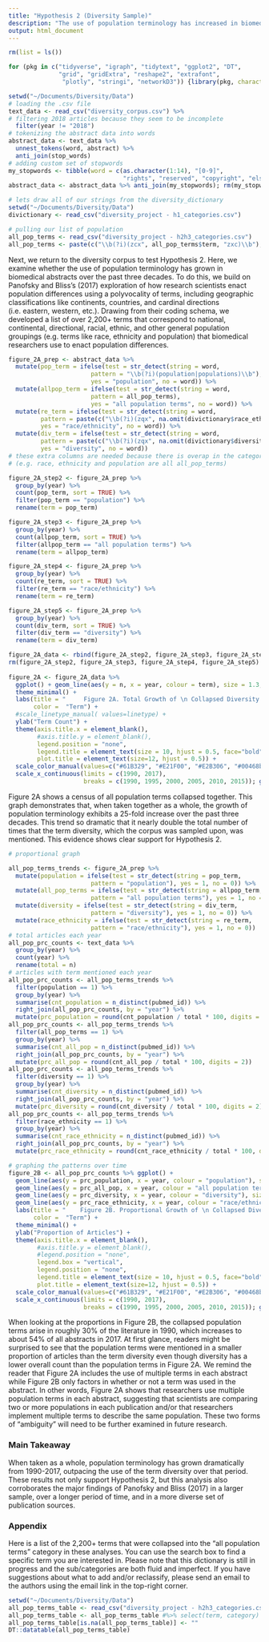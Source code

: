 ```yaml
---
title: "Hypothesis 2 (Diversity Sample)"
description: "The use of population terminology has increased in biomedical abstracts since 1990."
output: html_document
---
```


```r
rm(list = ls())

for (pkg in c("tidyverse", "igraph", "tidytext", "ggplot2", "DT",
              "grid", "gridExtra", "reshape2", "extrafont",
               "plotly", "stringi", "networkD3")) {library(pkg, character.only = TRUE)}

setwd("~/Documents/Diversity/Data")
# loading the .csv file 
text_data <- read_csv("diversity_corpus.csv") %>% 
# filtering 2018 articles because they seem to be incomplete 
  filter(year != "2018") 
# tokenizing the abstract data into words 
abstract_data <- text_data %>% 
  unnest_tokens(word, abstract) %>% 
  anti_join(stop_words)
# adding custom set of stopwords 
my_stopwords <- tibble(word = c(as.character(1:14), "[0-9]", 
                                "rights", "reserved", "copyright", "elsevier"))
abstract_data <- abstract_data %>% anti_join(my_stopwords); rm(my_stopwords)

# lets draw all of our strings from the diversity_dictionary
setwd("~/Documents/Diversity/Data")
divictionary <- read_csv("diversity_project - h1_categories.csv") 

# pulling our list of population
all_pop_terms <- read_csv("diversity_project - h2h3_categories.csv") 
all_pop_terms <- paste(c("\\b(?i)(zcx", all_pop_terms$term, "zxc)\\b"), collapse = "|")
```

Next, we return to the diversity corpus to test Hypothesis 2. Here, we examine whether the use of population terminology has grown in biomedical abstracts over the past three decades. To do this, we build on Panofsky and Bliss’s (2017) exploration of how research scientists enact population differences using a polyvocality of terms, including geographic classifications like continents, countries, and cardinal directions (i.e. eastern, western, etc.). Drawing from their coding schema, we developed a list of over 2,200+ terms that correspond to national, continental, directional, racial, ethnic, and other general population groupings (e.g. terms like race, ethnicity and population) that biomedical researchers use to enact population differences.

```r
figure_2A_prep <- abstract_data %>% 
  mutate(pop_term = ifelse(test = str_detect(string = word, 
                       pattern = "\\b(?i)(population|populations)\\b"), 
                       yes = "population", no = word)) %>% 
  mutate(allpop_term = ifelse(test = str_detect(string = word, 
                       pattern = all_pop_terms), 
                       yes = "all population terms", no = word)) %>% 
  mutate(re_term = ifelse(test = str_detect(string = word, 
         pattern = paste(c("\\b(?i)(zqx", na.omit(divictionary$race_ethnicity), "zqx)\\b"), collapse = "|")), 
         yes = "race/ethnicity", no = word)) %>% 
  mutate(div_term = ifelse(test = str_detect(string = word, 
         pattern = paste(c("\\b(?i)(zqx", na.omit(divictionary$diversity), "zqx)\\b"), collapse = "|")), 
         yes = "diversity", no = word)) 
# these extra columns are needed because there is overap in the categories 
# (e.g. race, ethnicity and population are all all_pop_terms)

figure_2A_step2 <- figure_2A_prep %>% 
  group_by(year) %>% 
  count(pop_term, sort = TRUE) %>% 
  filter(pop_term == "population") %>% 
  rename(term = pop_term)

figure_2A_step3 <- figure_2A_prep %>% 
  group_by(year) %>% 
  count(allpop_term, sort = TRUE) %>% 
  filter(allpop_term == "all population terms") %>% 
  rename(term = allpop_term)

figure_2A_step4 <- figure_2A_prep %>% 
  group_by(year) %>% 
  count(re_term, sort = TRUE) %>% 
  filter(re_term == "race/ethnicity") %>% 
  rename(term = re_term)

figure_2A_step5 <- figure_2A_prep %>% 
  group_by(year) %>% 
  count(div_term, sort = TRUE) %>% 
  filter(div_term == "diversity") %>% 
  rename(term = div_term)

figure_2A_data <- rbind(figure_2A_step2, figure_2A_step3, figure_2A_step4, figure_2A_step5)
rm(figure_2A_step2, figure_2A_step3, figure_2A_step4, figure_2A_step5)
   
figure_2A <- figure_2A_data %>% 
  ggplot() + geom_line(aes(y = n, x = year, colour = term), size = 1.3, stat="identity") + 
  theme_minimal() +
  labs(title = "     Figure 2A. Total Growth of \n Collapsed Diversity Terms (1990-2017)",
       color =  "Term") + 
  #scale_linetype_manual( values=linetype) +
  ylab("Term Count") +
  theme(axis.title.x = element_blank(), 
        #axis.title.y = element_blank(), 
        legend.position = "none",
        legend.title = element_text(size = 10, hjust = 0.5, face="bold"),
        plot.title = element_text(size=12, hjust = 0.5)) +
  scale_color_manual(values=c("#61B329", "#E21F00", "#E2B306", "#00468b")) +
  scale_x_continuous(limits = c(1990, 2017),
                     breaks = c(1990, 1995, 2000, 2005, 2010, 2015)); ggplotly()
```

Figure 2A shows a census of all population terms collapsed together. This graph demonstrates that, when taken together as a whole, the growth of population terminology exhibits a 25-fold increase over the past three decades. This trend so dramatic that it nearly double the total number of times that the term diversity, which the corpus was sampled upon, was mentioned. This evidence shows clear support for Hypothesis 2.

```r
# proportional graph 

all_pop_terms_trends <- figure_2A_prep %>%   
  mutate(population = ifelse(test = str_detect(string = pop_term, 
                       pattern = "population"), yes = 1, no = 0)) %>% 
  mutate(all_pop_terms = ifelse(test = str_detect(string = allpop_term, 
                       pattern = "all population terms"), yes = 1, no = 0)) %>% 
  mutate(diversity = ifelse(test = str_detect(string = div_term, 
                       pattern = "diversity"), yes = 1, no = 0)) %>% 
  mutate(race_ethnicity = ifelse(test = str_detect(string = re_term, 
                       pattern = "race/ethnicity"), yes = 1, no = 0)) 
# total articles each year 
all_pop_prc_counts <- text_data %>% 
  group_by(year) %>% 
  count(year) %>% 
  rename(total = n) 
# articles with term mentioned each year 
all_pop_prc_counts <- all_pop_terms_trends %>% 
  filter(population == 1) %>% 
  group_by(year) %>% 
  summarise(cnt_population = n_distinct(pubmed_id)) %>% 
  right_join(all_pop_prc_counts, by = "year") %>% 
  mutate(prc_population = round(cnt_population / total * 100, digits = 2))
all_pop_prc_counts <- all_pop_terms_trends %>% 
  filter(all_pop_terms == 1) %>% 
  group_by(year) %>% 
  summarise(cnt_all_pop = n_distinct(pubmed_id)) %>% 
  right_join(all_pop_prc_counts, by = "year") %>% 
  mutate(prc_all_pop = round(cnt_all_pop / total * 100, digits = 2))
all_pop_prc_counts <- all_pop_terms_trends %>% 
  filter(diversity == 1) %>% 
  group_by(year) %>% 
  summarise(cnt_diversity = n_distinct(pubmed_id)) %>% 
  right_join(all_pop_prc_counts, by = "year") %>% 
  mutate(prc_diversity = round(cnt_diversity / total * 100, digits = 2))
all_pop_prc_counts <- all_pop_terms_trends %>% 
  filter(race_ethnicity == 1) %>% 
  group_by(year) %>% 
  summarise(cnt_race_ethnicity = n_distinct(pubmed_id)) %>% 
  right_join(all_pop_prc_counts, by = "year") %>% 
  mutate(prc_race_ethnicity = round(cnt_race_ethnicity / total * 100, digits = 2))

# graphing the patterns over time
figure_2B <- all_pop_prc_counts %>% ggplot() + 
  geom_line(aes(y = prc_population, x = year, colour = "population"), size = 1.3, stat="identity") +
  geom_line(aes(y = prc_all_pop, x = year, colour = "all population terms"), size = 1.3, stat="identity") + 
  geom_line(aes(y = prc_diversity, x = year, colour = "diversity"), size = 1.3, stat="identity") + 
  geom_line(aes(y = prc_race_ethnicity, x = year, colour = "race/ethnicity"), size = 1.3, stat="identity") + 
  labs(title = "    Figure 2B. Proportional Growth of \n Collapsed Diversity Terms (1990-2017)",
       color =  "Term") + 
  theme_minimal() +
  ylab("Proportion of Articles") +
  theme(axis.title.x = element_blank(), 
        #axis.title.y = element_blank(), 
        #legend.position = "none",
        legend.box = "vertical", 
        legend.position = "none",
        legend.title = element_text(size = 10, hjust = 0.5, face="bold"),
        plot.title = element_text(size=12, hjust = 0.5)) +
  scale_color_manual(values=c("#61B329", "#E21F00", "#E2B306", "#00468b")) +
  scale_x_continuous(limits = c(1990, 2017),
                     breaks = c(1990, 1995, 2000, 2005, 2010, 2015)); ggplotly()
```

When looking at the proportions in Figure 2B, the collapsed population terms arise in roughly 30% of the literature in 1990, which increases to about 54% of all abstracts in 2017. At first glance, readers might be surprised to see that the population terms were mentioned in a smaller proportion of articles than the term diversity even though diversity has a lower overall count than the population terms in Figure 2A. We remind the reader that Figure 2A includes the use of multiple terms in each abstract while Figure 2B only factors in whether or not a term was used in the abstract. In other words, Figure 2A shows that researchers use multiple population terms in each abstract, suggesting that scientists are comparing two or more populations in each publication and/or that researchers implement multiple terms to describe the same population. These two forms of "ambiguity" will need to be further examined in future research. 

### Main Takeaway 

When taken as a whole, population terminology has grown dramatically from 1990-2017, outpacing the use of the term diversity over that period. These results not only support Hypothesis 2, but this analysis also corroborates the major findings of Panofsky and Bliss (2017) in a larger sample, over a longer period of time, and in a more diverse set of publication sources. 

### Appendix 

Here is a list of the 2,200+ terms that were collapsed into the "all population terms" category in these analyses. You can use the search box to find a specific term you are interested in. Please note that this dictionary is still in progress and the sub/categories are both fluid and imperfect. If you have suggestions about what to add and/or reclassify, please send an email to the authors using the email link in the top-right corner.

```r
setwd("~/Documents/Diversity/Data")
all_pop_terms_table <- read_csv("diversity_project - h2h3_categories.csv")
all_pop_terms_table <- all_pop_terms_table #%>% select(term, category)
all_pop_terms_table[is.na(all_pop_terms_table)] <- ""
DT::datatable(all_pop_terms_table)
```
